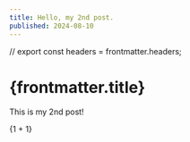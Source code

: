 ```yaml
---
title: Hello, my 2nd post.
published: 2024-08-10
---
```


// export const headers = frontmatter.headers;

# {frontmatter.title}

This is my 2nd post!

{1 + 1}
